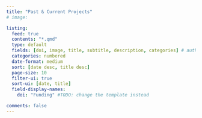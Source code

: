 ```yaml
---
title: "Past & Current Projects"
# image: 

listing:
  feed: true
  contents: "*.qmd"
  type: default
  fields: [doi, image, title, subtitle, description, categories] # author
  categories: numbered
  date-format: medium
  sort: [date desc, title desc]
  page-size: 10
  filter-ui: true
  sort-ui: [date, title]
  field-display-names:
    doi: "Funding" #TODO: change the template instead

comments: false
---
```


